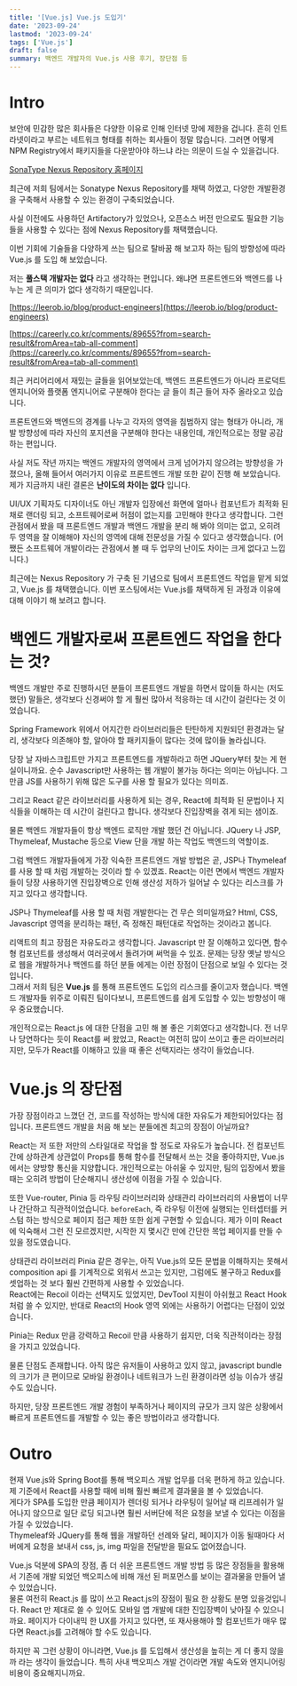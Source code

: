 ```yaml
---
title: '[Vue.js] Vue.js 도입기'
date: '2023-09-24'
lastmod: '2023-09-24'
tags: ['Vue.js']
draft: false
summary: 백엔드 개발자의 Vue.js 사용 후기, 장단점 등
---
```


# Intro

보안에 민감한 많은 회사들은 다양한 이유로 인해 인터넷 망에 제한을 겁니다. 흔히 인트라넷이라고 부르는 네트워크 형태를 취하는 회사들이 정말 많습니다.
그러면 어떻게 NPM Registry에서 패키지들을 다운받아야 하느냐 라는 의문이 드실 수 있을겁니다.

[SonaType Nexus Repository 홈페이지](https://www.sonatype.com/products/sonatype-nexus-repository)

최근에 저희 팀에서는 Sonatype Nexus Repository를 채택 하였고, 다양한 개발환경을 구축해서 사용할 수 있는 환경이 구축되었습니다.

사실 이전에도 사용하던 Artifactory가 있었으나, 오픈소스 버전 만으로도 필요한 기능들을 사용할 수 있다는 점에 Nexus Repository를 채택했습니다.

이번 기회에 기술들을 다양하게 쓰는 팀으로 탈바꿈 해 보고자 하는 팀의 방향성에 따라 Vue.js 를 도입 해 보았습니다.

저는 **풀스택 개발자는 없다** 라고 생각하는 편입니다. 왜냐면 프론트엔드와 백엔드를 나누는 게 큰 의미가 없다 생각하기 때문입니다.

[https://leerob.io/blog/product-engineers](https://leerob.io/blog/product-engineers)

[https://careerly.co.kr/comments/89655?from=search-result&fromArea=tab-all-comment](https://careerly.co.kr/comments/89655?from=search-result&fromArea=tab-all-comment)

최근 커리어리에서 재밌는 글들을 읽어보았는데, 백엔드 프론트엔드가 아니라 프로덕트 엔지니어와 플랫폼 엔지니어로 구분해야 한다는 글 들이 최근 들어 자주 올라오고 있습니다.

프론트엔드와 백엔드의 경계를 나누고 각자의 영역을 침범하지 않는 형태가 아니라, 개발 방향성에 따라 자신의 포지션을 구분해야 한다는 내용인데, 개인적으로는 정말 공감하는 편입니다.

사실 저도 작년 까지는 백엔드 개발자의 영역에서 크게 넘어가지 않으려는 방향성을 가졌으나, 올해 들어서 여러가지 이유로 프론트엔드 개발 또한 같이 진행 해 보았습니다.
제가 지금까지 내린 결론은 **난이도의 차이는 없다** 입니다.

UI/UX 기획자도 디자이너도 아닌 개발자 입장에선 화면에 얼마나 컴포넌트가 최적화 된 채로 랜더링 되고, 소프트웨어로써 허점이 없는지를 고민해야 한다고 생각합니다.
그런 관점에서 봤을 때 프론트엔드 개발과 백엔드 개발을 분리 해 봐야 의미는 없고, 오히려 두 영역을 잘 이해해야 자신의 영역에 대해 전문성을 가질 수 있다고 생각했습니다. (어쨌든 소프트웨어 개발이라는 관점에서 볼 때 두 업무의 난이도 차이는 크게 없다고 느낍니다.)

최근에는 Nexus Repository 가 구축 된 기념으로 팀에서 프론트엔드 작업을 맡게 되었고, Vue.js 를 채택했습니다.
이번 포스팅에서는 Vue.js를 채택하게 된 과정과 이유에 대해 이야기 해 보려고 합니다.

# 백엔드 개발자로써 프론트엔드 작업을 한다는 것?

백엔드 개발만 주로 진행하시던 분들이 프론트엔드 개발을 하면서 많이들 하시는 (저도 했던) 말들은, 생각보다 신경써야 할 게 훨씬 많아서 적응하는 데 시간이 걸린다는 것 이었습니다.

Spring Framework 위에서 어지간한 라이브러리들은 탄탄하게 지원되던 환경과는 달리, 생각보다 의존해야 할, 알아야 할 패키지들이 많다는 것에 많이들 놀라십니다.

당장 날 자바스크립트만 가지고 프론트엔드를 개발하라고 하면 JQuery부터 찾는 게 현실이니까요. 순수 Javascript만 사용하는 웹 개발이 불가능 하다는 의미는 아닙니다. 그 만큼 JS를 사용하기 위해 많은 도구를 사용 할 필요가 있다는 의미죠.

그리고 React 같은 라이브러리를 사용하게 되는 경우, React에 최적화 된 문법이나 지식들을 이해하는 데 시간이 걸린다고 합니다. 생각보다 진입장벽을 겪게 되는 샘이죠.

물론 백엔드 개발자들이 항상 백엔드 로직만 개발 했던 건 아닙니다. JQuery 나 JSP, Thymeleaf, Mustache 등으로 View 단을 개발 하는 작업도 백엔드의 역할이죠.

그럼 백엔드 개발자들에게 가장 익숙한 프론트엔드 개발 방법은 곧, JSP나 Thymeleaf 를 사용 할 때 처럼 개발하는 것이라 할 수 있겠죠. React는 이런 면에서 백엔드 개발자들이 당장 사용하기엔 진입장벽으로 인해 생산성 저하가 일어날 수 있다는 리스크를 가지고 있다고 생각합니다.

JSP나 Thymeleaf를 사용 할 때 처럼 개발한다는 건 무슨 의미일까요? Html, CSS, Javascript 영역을 분리하는 패턴, 즉 정해진 패턴대로 작업하는 것이라고 봅니다.

리액트의 최고 장점은 자유도라고 생각합니다. Javascript 만 잘 이해하고 있다면, 함수형 컴포넌트를 생성해서 여러곳에서 돌려가며 써먹을 수 있죠. 문제는 당장 옛날 방식으로 웹을 개발하거나 백엔드를 하던 분들 에게는 이런 장점이 단점으로 보일 수 있다는 것입니다.  
그래서 저희 팀은 **Vue.js** 를 통해 프론트엔드 도입의 리스크를 줄이고자 했습니다. 백엔드 개발자들 위주로 이뤄진 팀이다보니, 프론트엔드를 쉽게 도입할 수 있는 방향성이 매우 중요했습니다.

개인적으로는 React.js 에 대한 단점을 고민 해 볼 좋은 기회였다고 생각합니다. 전 너무나 당연하다는 듯이 React를 써 왔었고, React는 여전히 많이 쓰이고 좋은 라이브러리지만, 모두가 React를 이해하고 있을 때 좋은 선택지라는 생각이 들었습니다.

# Vue.js 의 장단점

가장 장점이라고 느꼈던 건, 코드를 작성하는 방식에 대한 자유도가 제한되어있다는 점입니다. 프론트엔드 개발을 처음 해 보는 분들에겐 최고의 장점이 아닐까요?

React는 저 또한 저만의 스타일대로 작업을 할 정도로 자유도가 높습니다. 전 컴포넌트 간에 상하관계 상관없이 Props를 통해 함수를 전달해서 쓰는 것을 좋아하지만, Vue.js 에서는 양방향 통신을 지양합니다.
개인적으로는 아쉬울 수 있지만, 팀의 입장에서 봤을 때는 오히려 방법이 단순해지니 생산성에 이점을 가질 수 있습니다.

또한 Vue-router, Pinia 등 라우팅 라이브러리와 상태관리 라이브러리의 사용법이 너무나 간단하고 직관적이었습니다. `beforeEach`, 즉 라우팅 이전에 실행되는 인터셉터를 커스텀 하는 방식으로 페이지 접근 제한 또한 쉽게 구현할 수 있습니다.
제가 이미 React에 익숙해서 그런 진 모르겠지만, 시작한 지 몇시간 만에 간단한 목업 페이지를 만들 수 있을 정도였습니다.

상태관리 라이브러리 Pinia 같은 경우는, 아직 Vue.js의 모든 문법을 이해하지는 못해서 composition api 를 기계적으로 외워서 쓰고는 있지만, 그럼에도 불구하고 Redux를 셋업하는 것 보다 훨씬 간편하게 사용할 수 있었습니다.  
React에는 Recoil 이라는 선택지도 있었지만, DevTool 지원이 아쉬웠고 React Hook 처럼 쓸 수 있지만, 반대로 React의 Hook 영역 외에는 사용하기 어렵다는 단점이 있었습니다.

Pinia는 Redux 만큼 강력하고 Recoil 만큼 사용하기 쉽지만, 더욱 직관적이라는 장점을 가지고 있었습니다.

물론 단점도 존재합니다. 아직 많은 유저들이 사용하고 있지 않고, javascript bundle의 크기가 큰 편이므로 모바일 환경이나 네트워크가 느린 환경이라면 성능 이슈가 생길 수도 있습니다.

하지만, 당장 프론트엔드 개발 경험이 부족하거나 페이지의 규모가 크지 않은 상황에서 빠르게 프론트엔드를 개발할 수 있는 좋은 방법이라고 생각합니다.

# Outro

현재 Vue.js와 Spring Boot를 통해 백오피스 개발 업무를 더욱 편하게 하고 있습니다. 제 기준에서 React를 사용할 때에 비해 훨씬 빠르게 결과물을 볼 수 있었습니다.  
게다가 SPA를 도입한 만큼 페이지가 렌더링 되거나 라우팅이 일어날 때 리프레쉬가 일어나지 않으므로 일단 로딩 되고나면 훨씬 서버단에 적은 요청을 보낼 수 있다는 이점을 가질 수 있었습니다.  
Thymeleaf와 JQuery를 통해 웹을 개발하던 선례와 달리, 페이지가 이동 될때마다 서버에게 요청을 보내서 css, js, img 파일을 전달받을 필요도 없어졌습니다.

Vue.js 덕분에 SPA의 장점, 좀 더 쉬운 프론트엔드 개발 방법 등 많은 장점들을 활용해서 기존에 개발 되었던 백오피스에 비해 개선 된 퍼포먼스를 보이는 결과물을 만들어 낼 수 있었습니다.  
물론 여전히 React.js 를 많이 쓰고 React.js의 장점이 필요 한 상황도 분명 있을것입니다. React 만 제대로 쓸 수 있어도 모바일 앱 개발에 대한 진입장벽이 낮아질 수 있으니까요. 페이지가 다이내믹 한 UX를 가지고 있다면, 또 재사용해야 할 컴포넌트가 매우 많다면 React.js를 고려해야 할 수도 있습니다.

하지만 꼭 그런 상황이 아니라면, Vue.js 를 도입해서 생산성을 높히는 게 더 좋지 않을까 라는 생각이 들었습니다. 특히 사내 백오피스 개발 건이라면 개발 속도와 엔지니어링 비용이 중요해지니까요.
